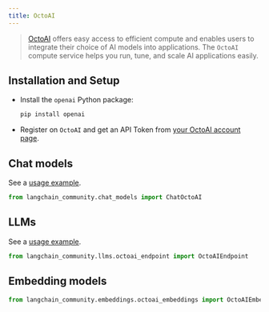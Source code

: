 ```yaml
---
title: OctoAI
---
```


>[OctoAI](https://docs.octoai.cloud/docs) offers easy access to efficient compute
> and enables users to integrate their choice of AI models into applications.
> The `OctoAI` compute service helps you run, tune, and scale AI applications easily.


## Installation and Setup

- Install the `openai` Python package:
  ```bash
  pip install openai
  ```
- Register on `OctoAI` and get an API Token from [your OctoAI account page](https://octoai.cloud/settings).


## Chat models

See a [usage example](/oss/integrations/chat/octoai).

```python
from langchain_community.chat_models import ChatOctoAI
```
## LLMs

See a [usage example](/oss/integrations/llms/octoai).

```python
from langchain_community.llms.octoai_endpoint import OctoAIEndpoint
```
## Embedding models

```python
from langchain_community.embeddings.octoai_embeddings import OctoAIEmbeddings
```
